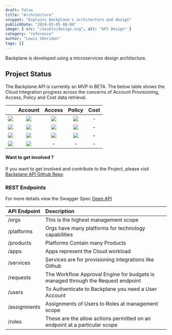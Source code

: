 ```yaml
---
draft: false
title: "Architecture"
snippet: "Explains Backplane's architecture and design"
publishDate: "2024-03-05 08:00"
image: { src: "/assets/design.svg", alt: "API Design" }
category: "reference"
author: "Lewis Sheridan"
tags: []
---
```



Backplane is developed using a microservices design architecture.

## Project Status

The Backplane API is currently an MVP in BETA. The below table shows the Cloud Integration progress across the concerns of Account Provisioning, Access, Policy and Cost data retrieval.

|                                                              |                           Account                           |                           Access                            |                           Policy                            | Cost |
| :----------------------------------------------------------: | :---------------------------------------------------------: | :---------------------------------------------------------: | :---------------------------------------------------------: | :--: |
| <img src="/assets/azure.svg" class="w-10 m-0 p-0 mx-auto" /> | <img src="/assets/check.svg" class="w-8 m-0 p-0 mx-auto" /> | <img src="/assets/check.svg" class="w-8 m-0 p-0 mx-auto" /> | <img src="/assets/check.svg" class="w-8 m-0 p-0 mx-auto" /> |  -   |
|  <img src="/assets/gcp.svg" class="w-10 m-0 p-0 mx-auto" />  | <img src="/assets/check.svg" class="w-8 m-0 p-0 mx-auto" /> | <img src="/assets/check.svg" class="w-8 m-0 p-0 mx-auto" /> | <img src="/assets/check.svg" class="w-8 m-0 p-0 mx-auto" /> |  -   |
|  <img src="/assets/aws.svg" class="w-10 m-0 p-0 mx-auto" />  | <img src="/assets/check.svg" class="w-8 m-0 p-0 mx-auto" /> | <img src="/assets/check.svg" class="w-8 m-0 p-0 mx-auto" /> | <img src="/assets/check.svg" class="w-8 m-0 p-0 mx-auto" /> |  -   |
|  <img src="/assets/oci.svg" class="w-10 m-0 p-0 mx-auto" />  | <img src="/assets/check.svg" class="w-8 m-0 p-0 mx-auto" /> |                              -                              |                              -                              |  -   |

#### Want to get involved ?

If you want to get involved and contribute to the Project, please visit [Backplane API Github Repo](https://github.com/backplane-cloud/backplane-api)

### REST Endpoints

For more details view the Swagger Spec [Open API](https://api.backplane.dev/openapi)

| API Endpoint | Description                                                                      |
| :----------- | :------------------------------------------------------------------------------- |
| /orgs        | This is the highest management scope                                             |
| /platforms   | Orgs have many platforms for technology capabilities                             |
| /products    | Platforms Contain many Products                                                  |
| /apps        | Apps represent the Cloud workload                                                |
| /services    | Services are for provisioning integrations like Github                           |
| /requests    | The Workflow Approval Engine for budgets is managed through the Request endpoint |
| /users       | To Authenticate to Backplane you need a User Account                             |
| /assignments | Assignments of Users to Roles at management scope                                |
| /roles       | These are the allow actions permitted on an endpoint at a particular scope       |

